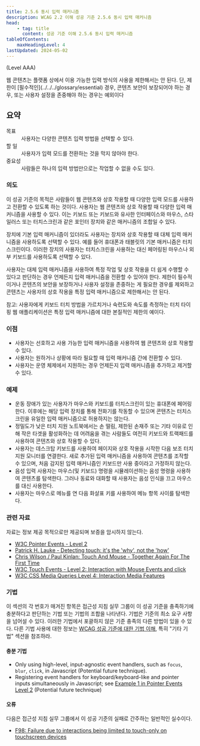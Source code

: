 ```yaml
---
title: 2.5.6 동시 입력 매커니즘
description: WCAG 2.2 이해 성공 기준 2.5.6 동시 입력 매커니즘
head:
    - tag: title
      content: 성공 기준 이해 2.5.6 동시 입력 매커니즘
tableOfContents:
    maxHeadingLevel: 4
lastUpdated: 2024-05-02
---
```



(Level AAA)

<Card title="성공 기준(SC)">
웹 콘텐츠는 플랫폼 상에서 이용 가능한 입력 방식의 사용을 제한해서는 안 된다. 단, 제한이 [필수적인](../../../glossary/essential) 경우, 콘텐츠 보안이 보장되어야 하는 경우, 또는 사용자 설정을 존중해야 하는 경우는 예외이다
</Card>

## 요약

<dl>
<dt>목표</dt>
<dd>사용자는 다양한 콘텐츠 입력 방법을 선택할 수 있다.</dd>
<dt>할 일</dt>
<dd>사용자가 입력 모드를 전환하는 것을 막지 않아야 한다.</dd>
<dt>중요성</dt>
<dd>사람들은 하나의 입력 방법만으로는 작업할 수 없을 수도 있다.</dd>
</dl>

### 의도

이 성공 기준의 목적은 사람들이 웹 콘텐츠와 상호 작용할 때 다양한 입력 모드를 사용하고 전환할 수 있도록 하는 것이다. 사용자는 웹 콘텐츠와 상호 작용할 때 다양한 입력 매커니즘을 사용할 수 있다. 이는 키보드 또는 키보드와 유사한 인터페이스와 마우스, 스타일러스 또는 터치스크린과 같은 포인터 장치와 같은 매커니즘의 조합일 수 있다.

장치에 기본 입력 매커니즘이 있더라도 사용자는 장치와 상호 작용할 때 대체 입력 매커니즘을 사용하도록 선택할 수 있다. 예를 들어 휴대폰과 태블릿의 기본 매커니즘은 터치스크린이다. 이러한 장치의 사용자는 터치스크린을 사용하는 대신 페어링된 마우스나 외부 키보드를 사용하도록 선택할 수 있다.

사용자는 대체 입력 매커니즘을 사용하여 특정 작업 및 상호 작용을 더 쉽게 수행할 수 있다고 판단하는 경우 언제든지 입력 매커니즘을 전환할 수 있어야 한다. 제한이 필수적이거나 콘텐츠의 보안을 보장하거나 사용자 설정을 존중하는 게 필요한 경우를 제외하고 콘텐츠는 사용자의 상호 작용을 특정 입력 매커니즘으로 제한해서는 안 된다.

참고: 사용자에게 키보드 터치 방법을 가르치거나 숙련도와 속도를 측정하는 터치 타이핑 웹 애플리케이션은 특정 입력 매커니즘에 대한 본질적인 제한의 예이다.

### 이점

*   사용자는 선호하고 사용 가능한 입력 매커니즘을 사용하여 웹 콘텐츠와 상호 작용할 수 있다.
*   사용자는 원하거나 상황에 따라 필요할 때 입력 매커니즘 간에 전환할 수 있다.
*   사용자는 운영 체제에서 지원하는 경우 언제든지 입력 매커니즘을 추가하고 제거할 수 있다.

### 예제

*   운동 장애가 있는 사용자가 마우스와 키보드를 터치스크린이 있는 휴대폰에 페어링 한다. 이후에는 해당 입력 장치를 통해 전화기를 작동할 수 있으며 콘텐츠는 터치스크린을 유일한 입력 매커니즘으로 허용하지는 않는다.
*   정밀도가 낮은 터치 지원 노트북에서는 손 떨림, 제한된 손재주 또는 기타 이유로 인해 작은 타겟을 활성화하는 데 어려움을 겪는 사람들도 여전히 키보드와 트랙패드를 사용하여 콘텐츠와 상호 작용할 수 있다.
*   사용자는 데스크탑 키보드를 사용하여 페이지와 상호 작용을 시작한 다음 보조 터치 지원 모니터를 연결한다. 새로 추가된 입력 매커니즘을 사용하여 콘텐츠를 조작할 수 있으며, 처음 감지된 입력 매커니즘인 키보드만 사용 중이라고 가정하지 않는다.
*   음성 입력 사용자는 마우스(및 키보드) 명령을 시뮬레이션하는 음성 명령을 사용하여 콘텐츠를 탐색한다. 그러나 동료와 대화할 때 사용자는 음성 인식을 끄고 마우스를 대신 사용한다.
*   사용자는 마우스로 메뉴를 연 다음 화살표 키를 사용하여 메뉴 항목 사이를 탐색한다.

### 관련 자료

자료는 정보 제공 목적으로만 제공되며 보증을 암시하지 않는다.

*   [W3C Pointer Events - Level 2](https://w3c.github.io/pointerevents/)
*   [Patrick H. Lauke - Detecting touch: it's the 'why', not the 'how'](https://hacks.mozilla.org/2013/04/detecting-touch-its-the-why-not-the-how/)
*   [Chris Wilson / Paul Kinlan: Touch And Mouse - Together Again For The First Time](https://www.html5rocks.com/en/mobile/touchandmouse/)
*   [W3C Touch Events - Level 2: Interaction with Mouse Events and click](https://w3c.github.io/touch-events/#mouse-events)
*   [W3C CSS Media Queries Level 4: Interaction Media Features](https://www.w3.org/TR/mediaqueries-4/#mf-interaction)

### 기법

이 섹션의 각 번호가 매겨진 항목은 접근성 지침 실무 그룹이 이 성공 기준을 충족하기에 충분하다고 판단하는 기법 또는 기법의 조합을 나타낸다. 기법은 기준의 최소 요구 사항을 넘어설 수 있다. 이러한 기법에서 포괄하지 않은 기준 충족의 다른 방법이 있을 수 있다. 다른 기법 사용에 대한 정보는 [WCAG 성공 기준에 대한 기법 이해](../understanding-techniques), 특히 "기타 기법" 섹션을 참조하라.

#### 충분 기법

*   Only using high-level, input-agnostic event handlers, such as `focus`, `blur`, `click`, in Javascript (Potential future technique).
*   Registering event handlers for keyboard/keyboard-like and pointer inputs simultaneously in Javascript; see [Example 1 in Pointer Events Level 2](https://w3c.github.io/pointerevents/#examples) (Potential future technique)

#### 오류

다음은 접근성 지침 실무 그룹에서 이 성공 기준의 실패로 간주하는 일반적인 실수이다.

*   [F98: Failure due to interactions being limited to touch-only on touchscreen devices](https://www.w3.org/WAI/WCAG22/Techniques/failures/F98)

